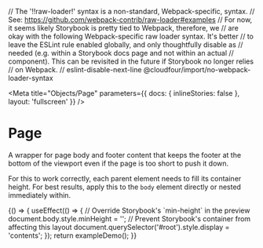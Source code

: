 // The '!!raw-loader!' syntax is a non-standard, Webpack-specific, syntax.
// See: https://github.com/webpack-contrib/raw-loader#examples
// For now, it seems likely Storybook is pretty tied to Webpack, therefore, we
// are okay with the following Webpack-specific raw loader syntax. It's better
// to leave the ESLint rule enabled globally, and only thoughtfully disable as
// needed (e.g. within a Storybook docs page and not within an actual
// component). This can be revisited in the future if Storybook no longer relies
// on Webpack.
// eslint-disable-next-line @cloudfour/import/no-webpack-loader-syntax

<Meta
  title="Objects/Page"
  parameters={{ docs: { inlineStories: false }, layout: 'fullscreen' }}
/>

# Page

A wrapper for page body and footer content that keeps the footer at the bottom of the viewport even if the page is too short to push it down.

For this to work correctly, each parent element needs to fill its container height. For best results, apply this to the `body` element directly or nested immediately within.

<Canvas>
  <Story
    name="Example"
    height="400px"
    parameters={{ docs: { source: { code: exampleDemoSource } } }}
  >
    {() => {
      useEffect(() => {
        // Override Storybook's `min-height` in the preview
        document.body.style.minHeight = '';
        // Prevent Storybook's container from affecting this layout
        document.querySelector('#root').style.display = 'contents';
      });
      return exampleDemo();
    }}
  </Story>
</Canvas>

